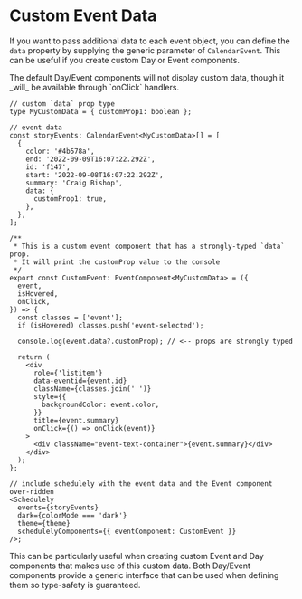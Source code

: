 
# Custom Event Data

If you want to pass additional data to each event object, you can define the `data` property by supplying the generic parameter of `CalendarEvent`. This can be useful if you create custom Day or Event components.

<Callout type="warning" emoji="⚠️">
  The default Day/Event components will not display custom data, though it
  _will_ be available through `onClick` handlers.
</Callout>

```tsx
// custom `data` prop type
type MyCustomData = { customProp1: boolean };

// event data
const storyEvents: CalendarEvent<MyCustomData>[] = [
  {
    color: '#4b578a',
    end: '2022-09-09T16:07:22.292Z',
    id: 'f147',
    start: '2022-09-08T16:07:22.292Z',
    summary: 'Craig Bishop',
    data: {
      customProp1: true,
    },
  },
];

/**
 * This is a custom event component that has a strongly-typed `data` prop.
 * It will print the customProp value to the console
 */
export const CustomEvent: EventComponent<MyCustomData> = ({
  event,
  isHovered,
  onClick,
}) => {
  const classes = ['event'];
  if (isHovered) classes.push('event-selected');

  console.log(event.data?.customProp); // <-- props are strongly typed

  return (
    <div
      role={'listitem'}
      data-eventid={event.id}
      className={classes.join(' ')}
      style={{
        backgroundColor: event.color,
      }}
      title={event.summary}
      onClick={() => onClick(event)}
    >
      <div className="event-text-container">{event.summary}</div>
    </div>
  );
};

// include schedulely with the event data and the Event component over-ridden
<Schedulely
  events={storyEvents}
  dark={colorMode === 'dark'}
  theme={theme}
  schedulelyComponents={{ eventComponent: CustomEvent }}
/>;
```

This can be particularly useful when creating custom Event and Day components that makes use of this custom data. Both Day/Event components
provide a generic interface that can be used when defining them so type-safety is guaranteed.
